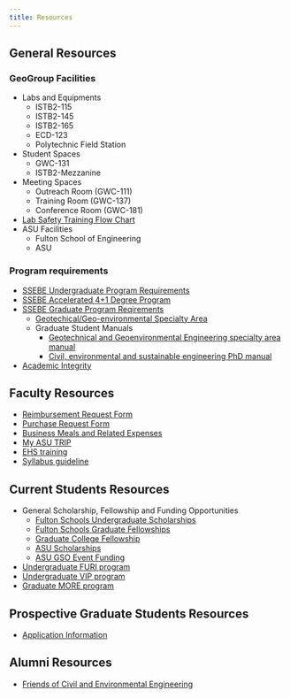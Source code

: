 ```yaml
---
title: Resources
---
```


## General Resources

### GeoGroup Facilities
       
* Labs and Equipments
  * ISTB2-115
  * ISTB2-145
  * ISTB2-165
  * ECD-123
  * Polytechnic Field Station
* Student Spaces
  * GWC-131
  * ISTB2-Mezzanine
* Meeting Spaces
  * Outreach Room (GWC-111)
  * Training Room (GWC-137)
  * Conference Room (GWC-181)
* [Lab Safety Training Flow Chart](https://ssebe.engineering.asu.edu/wp-content/uploads/2017/08/Training-2017-Final-Flow-Chart-rev.-0.pdf) 
* ASU Facilities
  * Fulton School of Engineering
  * ASU

###  Program requirements

* [SSEBE Undergraduate Program Requirements](https://webapp4.asu.edu/programs/t5/majorinfo/ASU00/ESCEESUBSE/undergrad/false)
* [SSEBE Accelerated 4+1 Degree Program](https://ssebe.engineering.asu.edu/accelerated/) 
* [SSEBE Graduate Program Reqirements](https://ssebe.engineering.asu.edu/graduate/civil/) 
  * [Geotechical/Geo-environmental Specialty Area](https://ssebe.engineering.asu.edu/geotechnicalgeoenvironmental-specialty-area/)
  * Graduate Student Manuals
    * [Geotechnical and Geoenvironmental Engineering specialty area manual](https://ssebe.engineering.asu.edu/wp-content/uploads/2017/09/Geotechnical-updated-8.28.2017.pdf) 
    * [Civil, environmental and sustainable engineering PhD manual](https://ssebe.engineering.asu.edu/wp-content/uploads/2017/08/PhD-12-2014.pdf) 

* [Academic Integrity](https://provost.asu.edu/academic-integrity/resources/faculty) 


## Faculty Resources
* [Reimbursement Request Form](https://ssebe.engineering.asu.edu/wp-content/uploads/2017/08/SSEBE-Reimbursement-Request-Form-Aug-2015.xlsx)
* [Purchase Request Form](https://ssebe.engineering.asu.edu/wp-content/uploads/2017/08/SSEBE-Purchase-Request-Form-Aug-2015.xlsx)
* [Business Meals and Related Expenses](https://www.asu.edu/fs/forms/business-meals-form.pdf)
* [My ASU TRIP](https://cfo.asu.edu/myasutrip)
* [EHS training](https://cfo.asu.edu/ehs-training)
* [Syllabus guideline](https://provost.asu.edu/curriculum-development/changemaker/syllabus-guidelines)
   
## Current Students Resources
* General Scholarship, Fellowship and Funding Opportunities
  * [Fulton Schools Undergraduate Scholarships](https://scholarships.engineering.asu.edu/)
  * [Fulton Schools Graduate Fellowships](https://graduate.engineering.asu.edu/fellowships/)
  * [Graduate College Fellowship](https://graduate.asu.edu/current-students/funding-opportunities/awards-and-fellowships/graduate-college-fellowship%20)
  * [ASU Scholarships](https://students.asu.edu/scholarships)
  * [ASU GSO Event Funding](https://gpsa.asu.edu/funding/gso-funding/)
* [Undergraduate FURI program](https://furi.engineering.asu.edu/)
* [Undergraduate VIP program](https://vip.asu.edu/)
* [Graduate MORE program](https://graduate.engineering.asu.edu/more/)

## Prospective Graduate Students Resources

* [Application Information](https://ssebe.engineering.asu.edu/graduate-applications/)

## Alumni Resources

* [Friends of Civil and Environmental Engineering](https://ssebe.engineering.asu.edu/foce2/) 
